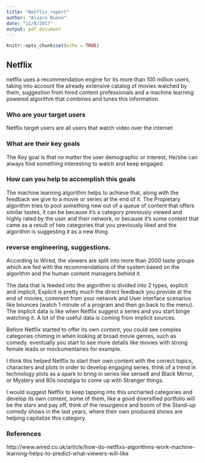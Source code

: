 ```yaml
---
title: "Netflix_report"
author: "Alvaro Bueno"
date: "11/8/2017"
output: pdf_document
---
```


```r
knitr::opts_chunk$set(echo = TRUE)
```

## Netflix

netflix uses a recommendation engine for its more than 100 million users, taking into account the already extensive catalog of movies watched by them, suggestion from hired content professionals and a machine learning powered algorithm that combines and tunes this information.

### Who are your target users

Netflix target users are all users that watch video over the internet

### What are their key goals

The Key goal is that no matter the user demographic or interest, He/she can always find something interesting to watch and keep engaged.

### How can you help to accomplish this goals

The machine learning algorithm helps to achieve that, along with the feedback we give to a movie or series at the end of it. The Propietary algorithm tries to pool something new out of a queue of content that offers similar tastes, it can be because it's a category previously viewed and highly rated by the user and their network, or because it's some content that came as a result of two categories that you previously liked and the algorithm is suggesting it as a new thing. 

### reverse engineering, suggestions.

According to Wired, the viewers are split into more than 2000 taste groups which are fed with the recommendations of the system based on the algorithm and the human content managers behind it.

The data that is feeded into the algorithm is divided into 2 types, explicit and implicit, Explicit is pretty much the direct feedback you provide at the end of movies, comment from your network and User interface scenarios like bounces (watch 1 minute of a program and then go back to the menu).
The implicit data is like when Netflix suggest a series and you start binge watching it. A lot of the useful data is coming from implicit sources.

Before Netflix started to offer its own content, you could see complex categories chiming in when looking at broad movie genres, such as comedy. eventually you start to see more details like movies with strong female leads or mockumentaries for example.

I think this helped Netflix to start their own content with the correct topics, characters and plots in order to develop engaging series, think of a trend in technology plots as a spark to bring in series like sense8 and Black Mirror, or Mystery and 80s nostalgia to come up with Stranger things.

I would suggest Netflix to keep tapping into this uncharted categories and develop its own content, some of them, like a good diversified portfolio will be the stars and pay off, think of the resurgence and boom of the Stand-up comedy shows in the last years, where their own produced shows are helping capitalize this category.

### References

http://www.wired.co.uk/article/how-do-netflixs-algorithms-work-machine-learning-helps-to-predict-what-viewers-will-like


